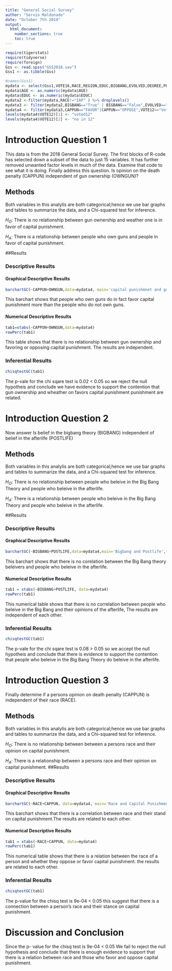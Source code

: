 ---
title: "General Social Survey"
author: "Servio Maldonado"
date: "October 7th 2019"
output: 
  html_document:
    number_sections: true
    toc: true
---


```{r include=FALSE,echo=FALSE}
require(tigerstats)
require(tidyverse)
require(foreign)
Gss <- read.spss("GSS2018.sav")
Gss1 <- as.tibble(Gss)
```

```{r include=FALSE,echo=FALSE}
#names(Gss1)
mydata <- select(Gss1,VOTE16,RACE,REGION,EDUC,BIGBANG,EVOLVED,DEGREE,POSTLIFE,AGE,OWNGUN,CAPPUN,COURTS,POLVIEWS,VOTE12,GOD)
mydata$AGE <- as.numeric(mydata$AGE)
mydata$EDUC <- as.numeric(mydata$EDUC)
mydata2 <-filter(mydata,RACE!="IAP" ) %>% droplevels()
mydata3 <- filter(mydata2,BIGBANG=="True" | BIGBANG=="False",EVOLVED=="True"|EVOLVED=="False",POSTLIFE=="YES"|POSTLIFE=="NO",OWNGUN=="YES"|OWNGUN=="NO",COURTS=="TOO HARSH"|COURTS=="NOT HARSH ENOUGH"|COURTS=="ABOUT RIGHT") %>% droplevels()
mydata4 <- filter(mydata3,CAPPUN=="FAVOR"|CAPPUN=="OPPOSE",VOTE12=="Voted"|VOTE12=="Did not vote",VOTE16=="Voted"|VOTE16=="Did not vote") %>% droplevels()
levels(mydata4$VOTE12)[1] <- "voted12"
levels(mydata4$VOTE12)[2] <- "no in 12"

```



# Introduction Question 1

<!--In this section you explain what you are trying to show.  Where did the data come from?  What is the research or other question you are trying to answer?!-->

This data is from the 2018 General Social Survey. The first blocks of R-code has selected down a subset of the data to just 15 variables. It has further removed unwanted factor levels in much of the data. Examine that code to see what it is doing. Finally address this question.  Is opinion on the death penalty (CAPPUN) independent of gun ownership (OWNGUN)?


## Methods

<!--Decide on your methods:  use "variable analysis" or other appropriate descriptors.  Make sure to choose at least one graphical method and at least one numerical method.!-->

Both variables in this analylis are both categorical;hence we use bar graphs and tables to summarize the data, and a Chi-squared test for inference.

$H_O$: There is no relationship between gun ownership and weather one is in favor of capital punishment.

$H_A$: There is a relationship between people who own guns and people in favor of capital punishment.


##Results

<!--Divide this section into two sub-sections:  One for your descriptive  results and one for your inferential results.!-->

### Descriptive Results

#### Graphical Descriptive Results

<!--Graphical results here.  Make sure to show your code.  Provide appropriate labels for axes, giving units if possible, and provide a good title for the graph, too.  Use the graphical results to describe the patterns if any that exist in the data as focused toward the research question!-->
```{r}
barchartGC(~CAPPUN+OWNGUN,data=mydata4, main='capital punishmnet and gun ownership',type='percent',xlab='capital punishment')
```

This barchart shows that people who own guns do in fact favor capital punishment more than the people who do not own guns.


#### Numerical Descriptive Results

<!--Numerical results go here. Use the numerical results to describe the patterns if any that exist in the data as focused toward the research question!-->

```{r}
tab1=xtabs(~CAPPUN+OWNGUN,data=mydata4)
rowPerc(tab1)
```

This table shows that there is no relationship between gun ownership and favoring or opposing capital punishment. The results are independent.


### Inferential Results

<!--State hypothesis clearly.  Make sure your discussion of the inferential test covers all the aspects that the test output produces, such as test statistic, p-value etc.  Make a decision about the null hypothesis, explain the assumptions on which the selected test/procedure was based, and why the chosen procedure satisfys the assumptions and is appropriate to answer the research question!-->



```{r}
chisqtestGC(tab1)
```
The p-vale for the chi sqare test is 0.02 < 0.05 so we reject the null hypotheis and conclude we have evidence to support the contention that gun ownership and wheather on favors capital punishment punishment are related.

# Introduction Question 2

<!--In this section you explain what you are trying to show.  Where did the data come from?  What is the research or other question you are trying to answer?!-->

Now answer Is belief in the bigbang theory (BIGBANG) independent of belief in the afterlife (POSTLIFE)

## Methods

<!--Decide on your methods:  use "variable analysis" or other appropriate descriptors.  Make sure to choose at least one graphical method and at least one numerical method.!-->



Both variables in this analylis are both categorical;hence we use bar graphs and tables to summarize the data, and a Chi-squared test for inference.

$H_O$: There is no relationship between people who beleive in the Big Bang Theory and people who beleive in the afterlife.

$H_A$: There is a relationship between people who beleive in the Big Bang Theory and people who beleive in the afterlife.

##Results

<!--Divide this section into two sub-sections:  One for your descriptive  results and one for your inferential results.!-->

### Descriptive Results

#### Graphical Descriptive Results

```{r}
barchartGC(~BIGBANG+POSTLIFE,data=mydata4,main='Bigbang and Postlife',type='percent',xlab='Big Bang')
```

This barchart shows that there is no corelation between the Big Bang theory beleivers and people who beleive in the afterlife.
<!--Graphical results here.  Make sure to show your code.  Provide appropriate labels for axes, giving units if possible, and provide a good title for the graph, too.  Use the graphical results to describe the patterns if any that exist in the data as focused toward the research question!-->

#### Numerical Descriptive Results

<!--Numerical results go here. Use the numerical results to describe the patterns if any that exist in the data as focused toward the research question!-->
```{r}
tab1 = xtabs(~BIGBANG+POSTLIFE, data=mydata4)
rowPerc(tab1)
```
This numerical table shows that there is no correlation between people who beleive in the Big Bang and their opinions of the afterlife, The results are independent of each other. 

### Inferential Results

<!--State hypothesis clearly.  Make sure your discussion of the inferential test covers all the aspects that the test output produces, such as test statistic, p-value etc.  Make a decision about the null hypothesis, explain the assumptions on which the selected test/procedure was based, and why the chosen procedure satisfys the assumptions and is appropriate to answer the research question!-->


```{r}
chisqtestGC(tab1)
```
The p-vale for the chi sqare test is 0.08 > 0.05 so we accept the null hypotheis and conclude that there is evidence to support the contention that people who beleive in the Big Bang Theory do beleive in the afterlife.


# Introduction Question 3

<!--In this section you explain what you are trying to show.  Where did the data come from?  What is the research or other question you are trying to answer?!-->

Finally determine if a persons opinion on death penalty (CAPPUN) is independent of their race (RACE).

## Methods

<!--Decide on your methods:  use "variable analysis" or other appropriate descriptors.  Make sure to choose at least one graphical method and at least one numerical method.!-->

Both variables in this analylis are both categorical;hence we use bar graphs and tables to summarize the data, and a Chi-squared test for inference.

$H_O$: There is no relationship between between a persons race and their opinion on capital punishment.

$H_A$: There is a relationship between a persons race and their opinion on capital punishment.
##Results

<!--Divide this section into two sub-sections:  One for your descriptive  results and one for your inferential results.!-->

### Descriptive Results

#### Graphical Descriptive Results

<!--Graphical results here.  Make sure to show your code.  Provide appropriate labels for axes, giving units if possible, and provide a good title for the graph, too.  Use the graphical results to describe the patterns if any that exist in the data as focused toward the research question!-->



```{r}

barchartGC(~RACE+CAPPUN, data=mydata4, main='Race and Capital Punishment', type='percent', xlab='Capital Punishment')
```
This barchart shows that there is a correlation between race and their stand on capital punishment.The results are related to each other. 

#### Numerical Descriptive Results

<!--Numerical results go here. Use the numerical results to describe the patterns if any that exist in the data as focused toward the research question!-->
```{r}
tab1 = xtabs(~RACE+CAPPUN, data=mydata4)
rowPerc(tab1)
```
This numerical table shows that there is a relation between the race of a person and whether they oppose or favor capital punishment. the results are related to each other.


### Inferential Results

<!--State hypothesis clearly.  Make sure your discussion of the inferential test covers all the aspects that the test output produces, such as test statistic, p-value etc.  Make a decision about the null hypothesis, explain the assumptions on which the selected test/procedure was based, and why the chosen procedure satisfys the assumptions and is appropriate to answer the research question!-->

```{r}
chisqtestGC(tab1)
```

The p-value for the chisq test is 9e-04 < 0.05  this suggest that there is a connection between a person's race and their stance on capital punishment.

# Discussion and Conclusion

<!--Discussion and conclusion here.  If you found a relationship be sure to consider whether the relationship occurs because one of the variavbles causes the other, or whether they perhasps are related for some other reason.  Watch the chapter 6 videos from the GeorgeTown videos collection.!-->

Since the p- value for the chisq test is 9e-04 < 0.05 We fail to reject the null hypothesis and conclude that there is enough evidence to support that there is a relation between race and those who favor and oppose capital punishment.  

